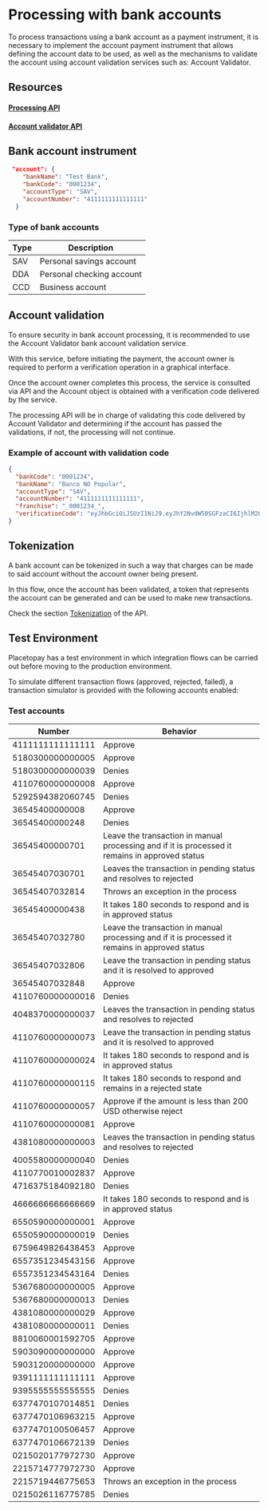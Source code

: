 # Processing with bank accounts

To process transactions using a bank account as a payment instrument, it is necessary to implement the account payment instrument that allows defining the account data to be used, as well as the mechanisms to validate the account using account validation services such as: Account Validator.

## Resources

#### [Processing API](/en/gateway/api-reference/transaction)
#### [Account validator API](https://placetopay-api.stoplight.io/docs/api-services-docs/jdb8phzpjfk7d-account-validator)

## Bank account instrument

```json
 "account": {
    "bankName": "Test Bank",
    "bankCode": "0001234",
    "accountType": "SAV",
    "accountNumber": "4111111111111111"
  }
```

### Type of bank accounts

Type | Description
-----|----------
 SAV | Personal savings account
 DDA | Personal checking account
 CCD | Business account

## Account validation

To ensure security in bank account processing, it is recommended to use the Account Validator bank account validation service.

With this service, before initiating the payment, the account owner is required to perform a verification operation in a graphical interface.

Once the account owner completes this process, the service is consulted via API and the Account object is obtained with a verification code delivered by the service.

The processing API will be in charge of validating this code delivered by Account Validator and determining if the account has passed the validations, if not, the processing will not continue.

### Example of account with validation code

```json
{
  "bankCode": "0001234",
  "bankName": "Banco NO Popular",
  "accountType": "SAV",
  "accountNumber": "4111111111111111",
  "franchise": "_0001234_",
  "verificationCode": "eyJhbGciOiJSUzI1NiJ9.eyJhY2NvdW50SGFzaCI6IjhlM2Q0NDg0ZjIwOTc2ODBmNDA4YzEyMmQ0ZjJiZTdiMDM3YTUzMzIzNmEwNTdmZjdjMzJhMDYwNjFkY2M5MTU0YmRmNGEyOTViNmE4MDUwMmE5N2RiYWFmZGU0YTE2ZmU1MDM0MTQzMTQ2MmFjY2I0N2I5MmIyN2I3MDM2YjQ4Iiwib25UZXN0IjpmYWxzZSwic2VydmljZSI6InBsYWlkIiwiZXhwIjoxNzEzNTYxMDE1fQ.FcEj-HRdf1V6Ypl8db5p7auI_6MTdMrGK34H2u3LeA0KBLzJHc86rFufRsdCqlRoCLc2TuKmxzWVin6QEMtqtxasoeMUqhXo81rhBtHEA0Flj_XNiAFhcP8IEn2dJV8-60oscvSfbVRBKN_5Lk3HqLWNqe0ECDJROWm9lXdYf2tZCukuMWPvVPc91Fg9kO2qHH1wrcc7G_JRdy09LQlAs_MS5_sLdEkFLsS5o5RxwNsknWUkUZuljMlz8Z8vd8GxKg7V5iaBh8r3djsQXJ_EFzk9XLv8P0Ca2MoQ9X1yEVa8HHEdRjlB9OKm7u7_1HyjqAKb_XwWYaRESHrAXC0opQ"
}
```

## Tokenization

A bank account can be tokenized in such a way that charges can be made to said account without the account owner being present.

In this flow, once the account has been validated, a token that represents the account can be generated and can be used to make new transactions.

Check the section [Tokenization](/en/gateway/api-reference/tokenization) of the API.

## Test Environment

Placetopay has a test environment in which integration flows can be carried out before moving to the production environment.

To simulate different transaction flows (approved, rejected, failed), a transaction simulator is provided with the following accounts enabled:

### Test accounts

Number | Behavior
----------|---------
4111111111111111 | Approve
5180300000000005 | Approve
5180300000000039 | Denies
4110760000000008 | Approve
5292594382060745 | Denies
36545400000008 | Approve
36545400000248 | Denies
36545400000701 | Leave the transaction in manual processing and if it is processed it remains in approved status
36545407030701 | Leaves the transaction in pending status and resolves to rejected
36545407032814 | Throws an exception in the process
36545400000438 | It takes 180 seconds to respond and is in approved status
36545407032780 | Leave the transaction in manual processing and if it is processed it remains in approved status
36545407032806 | Leave the transaction in pending status and it is resolved to approved
36545407032848 | Approve
4110760000000016 | Denies
4048370000000037 | Leaves the transaction in pending status and resolves to rejected
4110760000000073 | Leave the transaction in pending status and it is resolved to approved
4110760000000024 | It takes 180 seconds to respond and is in approved status
4110760000000115 | It takes 180 seconds to respond and remains in a rejected state
4110760000000057 | Approve if the amount is less than 200 USD otherwise reject
4110760000000081 | Approve
4381080000000003 | Leaves the transaction in pending status and resolves to rejected
4005580000000040 | Denies
4110770010002837 | Approve
4716375184092180 | Denies
4666666666666669 | It takes 180 seconds to respond and is in approved status
6550590000000001 | Approve
6550590000000019 | Denies
6759649826438453 | Approve
6557351234543156 | Approve
6557351234543164 | Denies
5367680000000005 | Approve
5367680000000013 | Denies
4381080000000029 | Approve
4381080000000011 | Denies
8810060001592705 | Approve
5903090000000000 | Approve
5903120000000000 | Approve
9391111111111111 | Approve
9395555555555555 | Denies
6377470107014851 | Denies
6377470106963215 | Approve
6377470100506457 | Approve
6377470106672139 | Denies
0215020177972730 | Approve
2215714777972730 | Approve
2215719446775653 | Throws an exception in the process
0215026116775785 | Denies
